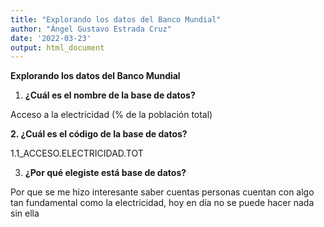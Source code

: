 ```yaml
---
title: "Explorando los datos del Banco Mundial"
author: "Ángel Gustavo Estrada Cruz"
date: '2022-03-23'
output: html_document
---
```


**Explorando los datos del Banco Mundial**

1.  **¿Cuál es el nombre de la base de datos?**

Acceso a la electricidad (% de la población total)

**2. ¿Cuál es el código de la base de datos?**

1.1_ACCESO.ELECTRICIDAD.TOT

3.  **¿Por qué elegiste está base de datos?**

Por que se me hizo interesante saber cuentas personas cuentan con algo tan fundamental como la electricidad, hoy en día no se puede hacer nada sin ella

